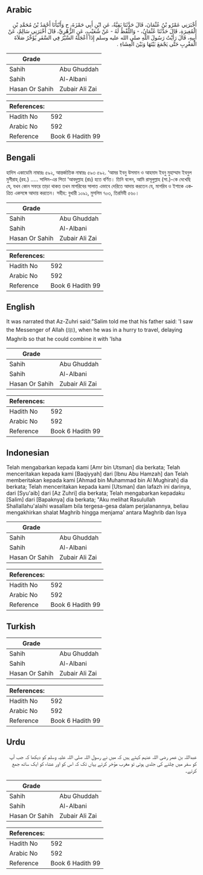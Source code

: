 ## Arabic


<div dir="rtl" lang="ar" style={{fontSize:'larger',backgroundColor:'#f8f9fa',padding:20}}>
أَخْبَرَنِي عَمْرُو بْنُ عُثْمَانَ، قَالَ حَدَّثَنَا بَقِيَّةُ، عَنِ ابْنِ أَبِي حَمْزَةَ، ح وَأَنْبَأَنَا أَحْمَدُ بْنُ مُحَمَّدِ بْنِ الْمُغِيرَةِ، قَالَ حَدَّثَنَا عُثْمَانُ، - وَاللَّفْظُ لَهُ - عَنْ شُعَيْبٍ، عَنِ الزُّهْرِيِّ، قَالَ أَخْبَرَنِي سَالِمٌ، عَنْ أَبِيهِ، قَالَ رَأَيْتُ رَسُولَ اللَّهِ صلى الله عليه وسلم إِذَا أَعْجَلَهُ السَّيْرُ فِي السَّفَرِ يُؤَخِّرُ صَلاَةَ الْمَغْرِبِ حَتَّى يَجْمَعَ بَيْنَهَا وَبَيْنَ الْعِشَاءِ ‏.‏
</div>
<div style={{backgroundColor:'#f8f9fa',padding:20, marginBottom: 10}}><table> <thead> <tr> <th>Grade</th> <th></th> </tr> </thead> <tbody> <tr><td>Sahih</td><td>Abu Ghuddah</td></tr><tr><td>Sahih</td><td>Al-Albani</td></tr><tr><td>Hasan Or Sahih</td><td>Zubair Ali Zai</td></tr></tbody></table><table> <thead> <tr> <th>References:</th> <th></th> </tr> </thead> <tbody><tr><td>Hadith No</td><td>592</td></tr><tr><td>Arabic No</td><td>592</td></tr><tr><td>Reference</td><td>Book 6 Hadith 99</td></tr></tbody></table></div>

## Bengali


<div dir="ltr" lang="bn" style={{fontSize:'larger',backgroundColor:'#f8f9fa',padding:20}}>
হাদিস একাডেমি নাম্বারঃ ৫৯২, আন্তর্জাতিক নাম্বারঃ ৫৯৩ ৫৯২. ‘আমর ইবনু উসমান ও আহমাদ ইবনু মুহাম্মাদ ইবনুল মুগীরাহ্ (রহ.) ..... সালিম-এর পিতা ‘আবদুল্লাহ (রাঃ) হতে বর্ণিত। তিনি বলেন, আমি রাসূলুল্লাহ (সা.)-কে দেখেছি যে, যখন কোন সফরে তাড়া থাকত তখন মাগরিবের সালাত এভাবে দেরিতে আদায় করতেন যে, মাগরিব ও ইশাকে একত্রিত একসঙ্গে আদায় করতেন। সহীহ: বুখারী ১০৯১, মুসলিম ৭০৩, তিরমিযী ৫৬০।
</div>
<div style={{backgroundColor:'#f8f9fa',padding:20, marginBottom: 10}}><table> <thead> <tr> <th>Grade</th> <th></th> </tr> </thead> <tbody> <tr><td>Sahih</td><td>Abu Ghuddah</td></tr><tr><td>Sahih</td><td>Al-Albani</td></tr><tr><td>Hasan Or Sahih</td><td>Zubair Ali Zai</td></tr></tbody></table><table> <thead> <tr> <th>References:</th> <th></th> </tr> </thead> <tbody><tr><td>Hadith No</td><td>592</td></tr><tr><td>Arabic No</td><td>592</td></tr><tr><td>Reference</td><td>Book 6 Hadith 99</td></tr></tbody></table></div>

## English


<div dir="ltr" lang="en" style={{fontSize:'larger',backgroundColor:'#f8f9fa',padding:20}}>
It was narrated that Az-Zuhri said:"Salim told me that his father said: 'I saw the Messenger of Allah (ﷺ), when he was in a hurry to travel, delaying Maghrib so that he could combine it with 'Isha
</div>
<div style={{backgroundColor:'#f8f9fa',padding:20, marginBottom: 10}}><table> <thead> <tr> <th>Grade</th> <th></th> </tr> </thead> <tbody> <tr><td>Sahih</td><td>Abu Ghuddah</td></tr><tr><td>Sahih</td><td>Al-Albani</td></tr><tr><td>Hasan Or Sahih</td><td>Zubair Ali Zai</td></tr></tbody></table><table> <thead> <tr> <th>References:</th> <th></th> </tr> </thead> <tbody><tr><td>Hadith No</td><td>592</td></tr><tr><td>Arabic No</td><td>592</td></tr><tr><td>Reference</td><td>Book 6 Hadith 99</td></tr></tbody></table></div>

## Indonesian


<div dir="ltr" lang="id" style={{fontSize:'larger',backgroundColor:'#f8f9fa',padding:20}}>
Telah mengabarkan kepada kami [Amr bin Utsman] dia berkata; Telah menceritakan kepada kami [Baqiyyah] dari [Ibnu Abu Hamzah] dan Telah memberitakan kepada kami [Ahmad bin Muhammad bin Al Mughirah] dia berkata; Telah menceritakan kepada kami [Utsman] dan lafazh ini darinya, dari [Syu'aib] dari [Az Zuhri] dia berkata; Telah mengabarkan kepadaku [Salim] dari [Bapaknya] dia berkata; "Aku melihat Rasulullah Shallallahu'alaihi wasallam bila tergesa-gesa dalam perjalanannya, beliau mengakhirkan shalat Maghrib hingga menjama' antara Maghrib dan Isya
</div>
<div style={{backgroundColor:'#f8f9fa',padding:20, marginBottom: 10}}><table> <thead> <tr> <th>Grade</th> <th></th> </tr> </thead> <tbody> <tr><td>Sahih</td><td>Abu Ghuddah</td></tr><tr><td>Sahih</td><td>Al-Albani</td></tr><tr><td>Hasan Or Sahih</td><td>Zubair Ali Zai</td></tr></tbody></table><table> <thead> <tr> <th>References:</th> <th></th> </tr> </thead> <tbody><tr><td>Hadith No</td><td>592</td></tr><tr><td>Arabic No</td><td>592</td></tr><tr><td>Reference</td><td>Book 6 Hadith 99</td></tr></tbody></table></div>

## Turkish


<div dir="ltr" lang="tr" style={{fontSize:'larger',backgroundColor:'#f8f9fa',padding:20}}>

</div>
<div style={{backgroundColor:'#f8f9fa',padding:20, marginBottom: 10}}><table> <thead> <tr> <th>Grade</th> <th></th> </tr> </thead> <tbody> <tr><td>Sahih</td><td>Abu Ghuddah</td></tr><tr><td>Sahih</td><td>Al-Albani</td></tr><tr><td>Hasan Or Sahih</td><td>Zubair Ali Zai</td></tr></tbody></table><table> <thead> <tr> <th>References:</th> <th></th> </tr> </thead> <tbody><tr><td>Hadith No</td><td>592</td></tr><tr><td>Arabic No</td><td>592</td></tr><tr><td>Reference</td><td>Book 6 Hadith 99</td></tr></tbody></table></div>

## Urdu


<div dir="rtl" lang="ur" style={{fontSize:'larger',backgroundColor:'#f8f9fa',padding:20}}>
عبداللہ بن عمر رضی اللہ عنہم کہتے ہیں کہ میں نے رسول اللہ صلی اللہ علیہ وسلم کو دیکھا کہ جب آپ کو سفر میں چلنے کی جلدی ہوتی تو مغرب مؤخر کرتے یہاں تک کہ اس کو اور عشاء کو ایک ساتھ جمع کرتے۔
</div>
<div style={{backgroundColor:'#f8f9fa',padding:20, marginBottom: 10}}><table> <thead> <tr> <th>Grade</th> <th></th> </tr> </thead> <tbody> <tr><td>Sahih</td><td>Abu Ghuddah</td></tr><tr><td>Sahih</td><td>Al-Albani</td></tr><tr><td>Hasan Or Sahih</td><td>Zubair Ali Zai</td></tr></tbody></table><table> <thead> <tr> <th>References:</th> <th></th> </tr> </thead> <tbody><tr><td>Hadith No</td><td>592</td></tr><tr><td>Arabic No</td><td>592</td></tr><tr><td>Reference</td><td>Book 6 Hadith 99</td></tr></tbody></table></div>